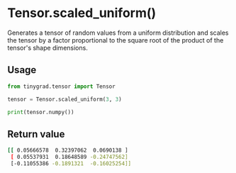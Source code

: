 # Tensor.scaled_uniform()

Generates a tensor of random values from a uniform distribution and scales the tensor by a factor proportional to the square root of the product of the tensor's shape dimensions.

## Usage

```python copy
from tinygrad.tensor import Tensor

tensor = Tensor.scaled_uniform(3, 3)

print(tensor.numpy())
```

## Return value

```bash
[[ 0.05666578  0.32397062  0.0690138 ]
 [ 0.05537931  0.18648589 -0.24747562]
 [-0.11055386 -0.1891321  -0.16025254]]  
```